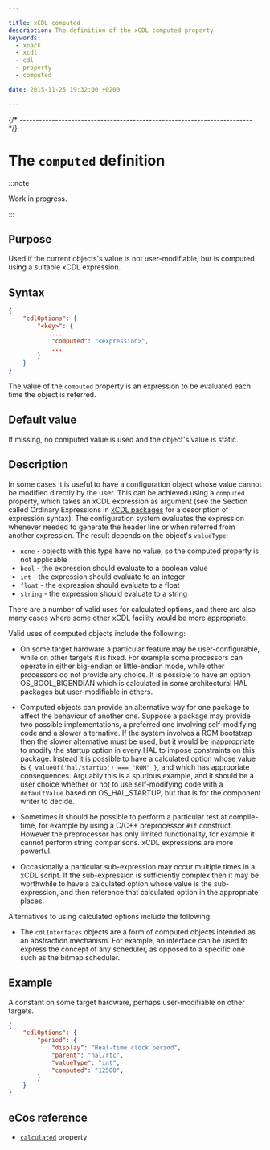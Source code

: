 ```yaml
---

title: xCDL computed
description: The definition of the xCDL computed property
keywords:
  - xpack
  - xcdl
  - cdl
  - property
  - computed

date: 2015-11-25 19:32:00 +0200

---
```



{/* ------------------------------------------------------------------------ */}

# The `computed` definition

:::note

Work in progress.

:::

## Purpose

Used if the current objects's value is not user-modifiable, but is computed using a suitable xCDL expression.

## Syntax

```json {5}
{
    "cdlOptions": {
        "<key>": {
            ...
            "computed": "<expression>",
            ...
        }
    }
}
```

The value of the `computed` property is an expression to be evaluated each time the object is referred.

## Default value

If missing, no computed value is used and the object's value is static.

## Description

In some cases it is useful to have a configuration object whose value cannot be modified directly by the user. This can be achieved using a `computed` property, which takes an xCDL expression as argument (see the Section called Ordinary Expressions in [xCDL packages](/docs/guide/packages/) for a description of expression syntax). The configuration system evaluates the expression whenever needed to generate the header line or when referred from another expression. The result depends on the object's `valueType`:

- `none` - objects with this type have no value, so the computed property is not applicable
- `bool` - the expression should evaluate to a boolean value
- `int` - the expression should evaluate to an integer
- `float` - the expression should evaluate to a float
- `string` - the expression should evaluate to a string

There are a number of valid uses for calculated options, and there are also many cases where some other xCDL facility would be more appropriate.

Valid uses of computed objects include the following:

- On some target hardware a particular feature may be user-configurable, while on other targets it is fixed. For example some processors can operate in either big-endian or little-endian mode, while other processors do not provide any choice. It is possible to have an option OS_BOOL_BIGENDIAN which is calculated in some architectural HAL packages but user-modifiable in others.

- Computed objects can provide an alternative way for one package to affect the behaviour of another one. Suppose a package may provide two possible implementations, a preferred one involving self-modifying code and a slower alternative. If the system involves a ROM bootstrap then the slower alternative must be used, but it would be inappropriate to modify the startup option in every HAL to impose constraints on this package. Instead it is possible to have a calculated option whose value is `{ valueOf('hal/startup') === "ROM" }`, and which has appropriate consequences. Arguably this is a spurious example, and it should be a user choice whether or not to use self-modifying code with a `defaultValue` based on OS_HAL_STARTUP, but that is for the component writer to decide.

- Sometimes it should be possible to perform a particular test at compile-time, for example by using a C/C++ preprocessor `#if` construct. However the preprocessor has only limited functionality, for example it cannot perform string comparisons. xCDL expressions are more powerful.

- Occasionally a particular sub-expression may occur multiple times in a xCDL script. If the sub-expression is sufficiently complex then it may be worthwhile to have a calculated option whose value is the sub-expression, and then reference that calculated option in the appropriate places.

Alternatives to using calculated options include the following:

- The `cdlInterfaces` objects are a form of computed objects intended as an abstraction mechanism. For example, an interface can be used to express the concept of any scheduler, as opposed to a specific one such as the bitmap scheduler.

## Example

A constant on some target hardware, perhaps user-modifiable on other targets.

```json
{
    "cdlOptions": {
        "period": {
            "display": "Real-time clock period",
            "parent": "hal/rtc",
            "valueType": "int",
            "computed": "12500",
        }
    }
}
```

## eCos reference

- [`calculated`](https://ecos.sourceware.org/docs-latest/cdl-guide/ref.calculated.html) property

